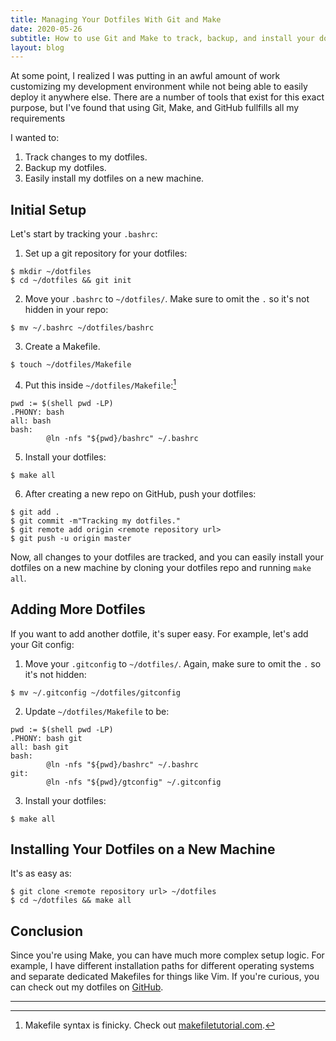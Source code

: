 ```yaml
---
title: Managing Your Dotfiles With Git and Make
date: 2020-05-26
subtitle: How to use Git and Make to track, backup, and install your dotfiles.
layout: blog
---
```


At some point, I realized I was putting in an awful amount of work customizing
my development environment while not being able to easily deploy it anywhere
else. There are a number of tools that exist for this exact purpose, but I've
found that using Git, Make, and GitHub fullfills all my requirements

I wanted to:

1. Track changes to my dotfiles.
2. Backup my dotfiles.
3. Easily install my dotfiles on a new machine.


## Initial Setup

Let's start by tracking your `.bashrc`:

1. Set up a git repository for your dotfiles:
```shell
$ mkdir ~/dotfiles
$ cd ~/dotfiles && git init
```
2. Move your `.bashrc` to `~/dotfiles/`. Make sure to omit the `.` so it's not
   hidden in your repo:
```shell
$ mv ~/.bashrc ~/dotfiles/bashrc
```
3. Create a Makefile.
```shell
$ touch ~/dotfiles/Makefile
```
4. Put this inside `~/dotfiles/Makefile`:[^1]
```make
pwd := $(shell pwd -LP)
.PHONY: bash
all: bash
bash:
        @ln -nfs "${pwd}/bashrc" ~/.bashrc
```
5. Install your dotfiles:
```shell
$ make all
```
6. After creating a new repo on GitHub, push your dotfiles:
```shell
$ git add .
$ git commit -m"Tracking my dotfiles."
$ git remote add origin <remote repository url>
$ git push -u origin master
```

Now, all changes to your dotfiles are tracked, and you can easily install your
dotfiles on a new machine by cloning your dotfiles repo and running `make all`.

## Adding More Dotfiles

If you want to add another dotfile, it's super easy. For example, let's add
your Git config:

1. Move your `.gitconfig` to `~/dotfiles/`. Again, make sure to omit the `.` so
   it's not hidden:
```shell
$ mv ~/.gitconfig ~/dotfiles/gitconfig
```
2. Update `~/dotfiles/Makefile` to be:
```make
pwd := $(shell pwd -LP)
.PHONY: bash git
all: bash git
bash:
        @ln -nfs "${pwd}/bashrc" ~/.bashrc
git:
        @ln -nfs "${pwd}/gtconfig" ~/.gitconfig
```
3. Install your dotfiles:
```shell
$ make all
```

## Installing Your Dotfiles on a New Machine

It's as easy as:

```shell
$ git clone <remote repository url> ~/dotfiles
$ cd ~/dotfiles && make all
```

## Conclusion

Since you're using Make, you can have much more complex setup logic. For
example, I have different installation paths for different operating systems
and separate dedicated Makefiles for things like Vim. If you're curious, you
can check out my dotfiles on [GitHub](https://github.com/pderichai/dotfiles).

---

[^1]: Makefile syntax is finicky. Check out [makefiletutorial.com](https://makefiletutorial.com/).
